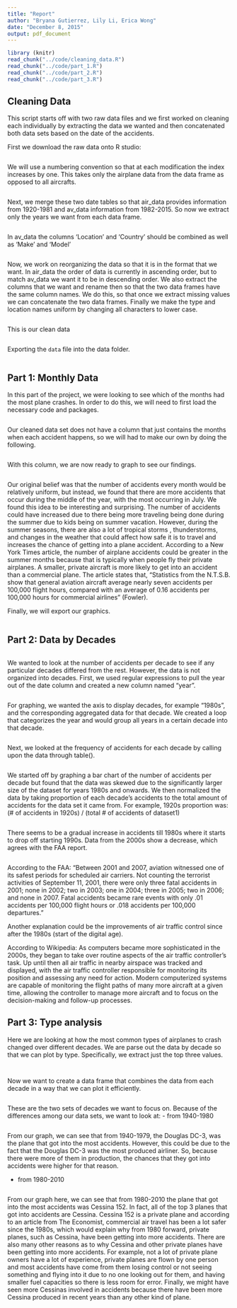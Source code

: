 ```yaml
---
title: "Report"
author: "Bryana Gutierrez, Lily Li, Erica Wong"
date: "December 8, 2015"
output: pdf_document
---
```


```r
library (knitr)
read_chunk("../code/cleaning_data.R")
read_chunk("../code/part_1.R")
read_chunk("../code/part_2.R")
read_chunk("../code/part_3.R")
```
## Cleaning Data
This script starts off with two raw data files and we first worked on cleaning
each individually by extracting the data we wanted and then concatenated both 
data sets based on the date of the accidents. 

First we download the raw data onto R studio: 
```r
```

We will use a numbering convention so that at each modification the index 
increases by one. This takes only the airplane data from the data frame as 
opposed to all aircrafts.
```r
```

Next, we merge these two date tables so that air_data provides information
from 1920-1981 and av_data information from 1982-2015. So now we extract 
only the years we want from each data frame. 
```r
```

In av_data the columns 'Location' and 'Country' should be combined as well
as 'Make' and 'Model'
```r
```

Now, we work on reorganizing the data so that it is in the format that we 
want. In air_data the order of data is currently in ascending order, but 
to match av_data we want it to be in descending order. We also extract the
columns that we want and rename then so that the two data frames have the same
column names. We do this, so that once we extract missing values we can 
concatenate the two data frames. Finally we make the type and location names 
uniform by changing all characters to lower case. 
```r
```

This is our clean data
```r
```

Exporting the `data` file into the data folder. 
```r
```

## Part 1: Monthly Data
In this part of the project, we were looking to see which of the months had 
the most plane crashes. In order to do this, we will need to first load the 
necessary code and packages.
```r
```

Our cleaned data set does not have a column that just contains the months when
each accident happens, so we will had to make our own by doing the following.
```r
```

With this column, we are now ready to graph to see our findings.
```r
```

Our original belief was that the number of accidents every month would be 
relatively uniform, but instead, we found that there are more accidents that 
occur during the middle of the year, with the most occurring in July. We found 
this idea to be interesting and surprising. The number of accidents could have 
increased due to there being more traveling being done during the summer due to
kids being on summer vacation. However, during the summer seasons, there are 
also a lot of tropical storms , thunderstorms, and changes in the weather that
could affect how safe it is to travel and increases the chance of getting into 
a plane accident. According to a New York Times article, the number of airplane 
accidents could be greater in the summer months because that is typically when
people fly their private airplanes. A smaller, private aircraft is more likely
to get into an accident than a commercial plane. The article states that, 
“Statistics from the N.T.S.B. show that general aviation aircraft average 
nearly seven accidents per 100,000 flight hours, compared with an average of
0.16 accidents per 100,000 hours for commercial airlines” (Fowler). 

Finally, we will export our graphics.
```r
```

## Part 2: Data by Decades

```r
```

We wanted to look at the number of accidents per decade to see if any 
particular decades differed from the rest. However, the data is not organized 
into decades. First, we used regular expressions to pull the year out of the 
date column and created a new column named "year". 

```r
```

For graphing, we wanted the axis to display decades, for example "1980s", and
the corresponding aggregated data for that decade. We created a loop that 
categorizes the year and would group all years in a certain decade into that
decade. 

```r
```

Next, we looked at the frequency of accidents for each decade by calling upon
the data through table(). 

```r
```

We started off by graphing a bar chart of the number of accidents per decade 
but found that the data was skewed due to the significantly larger size of the 
dataset for years 1980s and onwards. We then normalized the data by taking 
proportion of each decade’s accidents to the total amount of accidents for the
data set it came from. For example, 1920s proportion was: 
(# of accidents in 1920s) / (total # of accidents of dataset1)

```r
```

There seems to be a gradual increase in accidents till 1980s where it starts to 
drop off starting 1990s. Data from the 2000s show a decrease, which agrees with
the FAA report. 

```r
```

According to the FAA:
“Between 2001 and 2007, aviation witnessed one of its safest periods for 
scheduled air carriers. Not counting the terrorist activities of September 11, 
2001, there were only three fatal accidents in 2001; none in 2002; two in 2003; 
one in 2004; three in 2005; two in 2006; and none in 2007. Fatal accidents 
became rare events with only .01 accidents per 100,000 flight hours or .018 
accidents per 100,000 departures.”

Another explanation could be the improvements of air traffic control since 
after the 1980s (start of the digital age). 

According to Wikipedia:
As computers became more sophisticated in the 2000s, they began to take over 
routine aspects of the air traffic controller's task. Up until then all air 
traffic in nearby airspace was tracked and displayed, with the air traffic 
controller responsible for monitoring its position and assessing any need for 
action. Modern computerized systems are capable of monitoring the flight paths
of many more aircraft at a given time, allowing the controller to manage more
aircraft and to focus on the decision-making and follow-up processes.

## Part 3: Type analysis 
Here we are looking at how the most common types of airplanes to crash changed 
over different decades. We are parse out the data by decade so that we can plot
by type. Specifically, we extract just the top three values.
```r
```

```r
```

Now we want to create a data frame that combines the data from each decade in 
a way that we can plot it efficiently. 
```r
```

These are the two sets of decades we want to focus on. Because of the 
differences among our data sets, we want to look at:
  - from 1940-1980 
```r
```

From our graph, we can see that from 1940-1979, the Douglas DC-3, was the plane
that got into the most accidents. However, this could be due to the fact that 
the Douglas DC-3 was the most produced airliner. So, because there were more of
them in production, the chances that they got into accidents were higher for 
that reason.

  - from 1980-2010
```r
```

From our graph here, we can see that from 1980-2010 the plane that got into the 
most accidents was Cessina 152. In fact, all of the top 3 planes that got into
accidents are Cessina. Cessina 152 is a private plane and according to an 
article from The Economist, commercial air travel has been a lot safer since
the 1980s, which would explain why from 1980 forward, private planes, such as 
Cessina, have been getting into more accidents. There are also many other
reasons as to why Cessina and other private planes have been getting into more 
accidents. For example, not a lot of private plane owners have a lot of 
experience, private planes are flown by one person and most accidents have come
from them losing control or not seeing something and flying into it due to no 
one looking out for them, and having smaller fuel capacities so there is less 
room for error. Finally, we might have seen more Cessinas involved in 
accidents because there have been more Cessina produced in recent years than 
any other kind of plane. 

